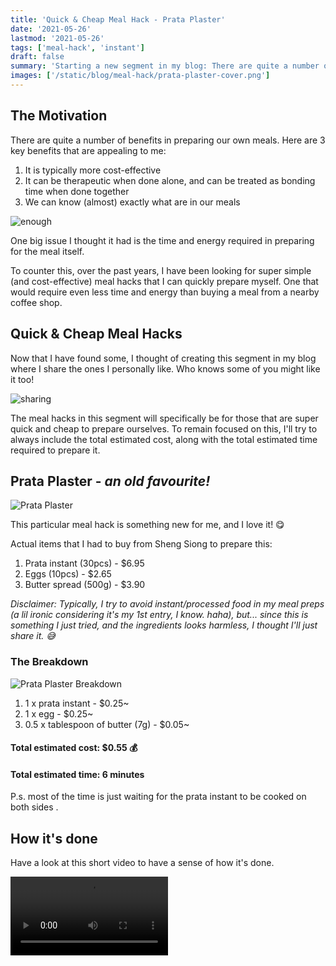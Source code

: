 ```yaml
---
title: 'Quick & Cheap Meal Hack - Prata Plaster'
date: '2021-05-26'
lastmod: '2021-05-26'
tags: ['meal-hack', 'instant']
draft: false
summary: 'Starting a new segment in my blog: There are quite a number of benefits in preparing our own meals. First up, Prata Plaster!'
images: ['/static/blog/meal-hack/prata-plaster-cover.png']
---
```


## The Motivation

There are quite a number of benefits in preparing our own meals. Here are 3 key benefits that are appealing to me:

1. It is typically more cost-effective
1. It can be therapeutic when done alone, and can be treated as bonding time when done together
1. We can know (almost) exactly what are in our meals

![enough](https://media.giphy.com/media/ZcXckfekotVOaBLIsD/giphy.gif)

One big issue I thought it had is the time and energy required in preparing for the meal itself.

To counter this, over the past years, I have been looking for super simple (and cost-effective) meal hacks that I can quickly prepare myself. One that would require even less time and energy than buying a meal from a nearby coffee shop.

## Quick & Cheap Meal Hacks

Now that I have found some, I thought of creating this segment in my blog where I share the ones I personally like. Who knows some of you might like it too!

![sharing](https://media.giphy.com/media/jSWLqqAWpKmUVGuOqh/giphy.gif)

The meal hacks in this segment will specifically be for those that are super quick and cheap to prepare ourselves. To remain focused on this, I'll try to always include the total estimated cost, along with the total estimated time required to prepare it.

## Prata Plaster - _an old favourite!_

![Prata Plaster](/static/blog/meal-hack/prata-plaster-cover.png)

This particular meal hack is something new for me, and I love it! 😋

Actual items that I had to buy from Sheng Siong to prepare this:

1. Prata instant (30pcs) - $6.95
1. Eggs (10pcs) - $2.65
1. Butter spread (500g) - $3.90

_Disclaimer: Typically, I try to avoid instant/processed food in my meal preps (a lil ironic considering it's my 1st entry, I know. haha), but... since this is something I just tried, and the ingredients looks harmless, I thought I'll just share it. 😅_

### The Breakdown

![Prata Plaster Breakdown](/static/blog/meal-hack/prata-plaster-breakdown.png)

1. 1 x prata instant - $0.25~
1. 1 x egg - $0.25~
1. 0.5 x tablespoon of butter (7g) - $0.05~

#### Total estimated cost: $0.55 💰

#### Total estimated time: 6 minutes

P.s. most of the time is just waiting for the prata instant to be cooked on both sides .

## How it's done

Have a look at this short video to have a sense of how it's done.

<video width="50%" controls>
  <source
    src="https://media.devlabs.academy/file/thecodingayah/blog/prata-plaster-steps.mp4"
    type="video/mp4"
  />
</video>
